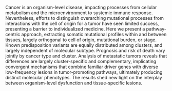 Cancer is an organism-level disease, impacting processes from cellular
metabolism and the microenvironment to systemic immune response. Nevertheless,
efforts to distinguish overarching mutational processes from interactions with
the cell of origin for a tumor have seen limited success, presenting a barrier
to individualized medicine. Here we present a pathway-centric approach,
extracting somatic mutational profiles within and between tissues, largely
orthogonal to cell of origin, mutational burden, or stage. Known predisposition
variants are equally distributed among clusters, and largely independent of
molecular subtype. Prognosis and risk of death vary jointly by cancer type and
cluster. Analysis of metastatic tumors reveals that differences are largely
cluster-specific and complementary, implicating convergent mechanisms that
combine familiar driver genes with diverse low-frequency lesions in
tumor-promoting pathways, ultimately producing distinct molecular phenotypes.
The results shed new light on the interplay between organism-level dysfunction
and tissue-specific lesions.